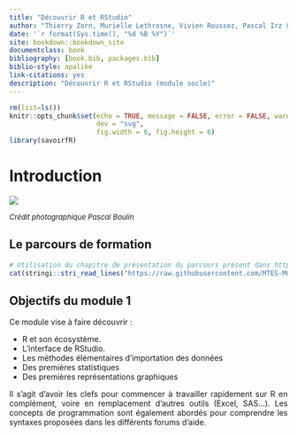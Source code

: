 ```yaml
---
title: "Découvrir R et RStudio"
author: "Thierry Zorn, Murielle Lethrosne, Vivien Roussez, Pascal Irz & Nicolas Torterotot"
date: '`r format(Sys.time(), "%d %B %Y")`'
site: bookdown::bookdown_site
documentclass: book
bibliography: [book.bib, packages.bib]
biblio-style: apalike
link-citations: yes
description: "Découvrir R et RStudio (module socle)"
---
```


```{=html}
<style> 
  body {text-align: justify;}
</style>
```
```r
rm(list=ls())
knitr::opts_chunk$set(echo = TRUE, message = FALSE, error = FALSE, warning = FALSE,
                      dev = "svg",
                      fig.width = 6, fig.height = 6)
library(savoirfR)
```

# Introduction

![](images/grenouille.jpg)

<font size="2"> *Crédit photographique Pascal Boulin* </font>

## Le parcours de formation

```r
# Utilisation du chapitre de présentation du parcours présent dans https://github.com/MTES-MCT/parcours-r
cat(stringi::stri_read_lines("https://raw.githubusercontent.com/MTES-MCT/parcours-r/master/parties_communes/le_parcours_R.Rmd", encoding = "UTF-8"), sep = "\n")

```


## Objectifs du module 1

Ce module vise à faire découvrir :

-   R et son écosystème.  
-   L'interface de RStudio.  
-   Les méthodes élémentaires d'importation des données  
-   Des premières statistiques  
-   Des premières représentations graphiques  

Il s'agit d'avoir les clefs pour commencer à travailler rapidement sur R en complément, voire en remplacement d'autres outils (Excel, SAS...). Les concepts de programmation sont également abordés pour comprendre les syntaxes proposées dans les différents forums d'aide.
